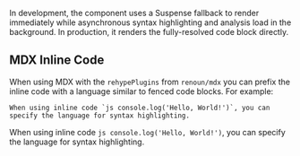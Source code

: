 In development, the component uses a Suspense fallback to render immediately while asynchronous syntax highlighting and analysis load in the background. In production, it renders the fully-resolved code block directly.

## MDX Inline Code

When using MDX with the `rehypePlugins` from `renoun/mdx` you can prefix the inline code with a language similar to fenced code blocks. For example:

```mdx
When using inline code `js console.log('Hello, World!')`, you can specify the language for syntax highlighting.
```

<Preview>

When using inline code `js console.log('Hello, World!')`, you can specify the language for syntax highlighting.

</Preview>
